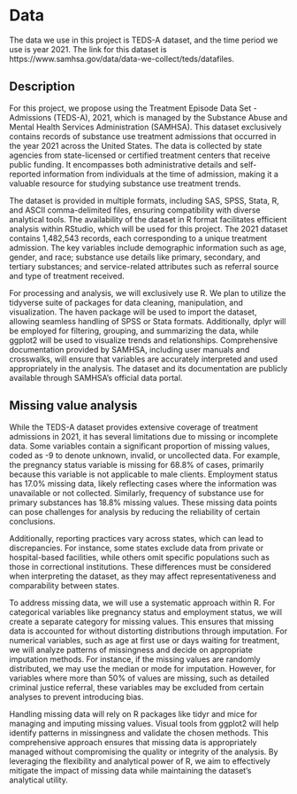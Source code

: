 # Data
The data we use in this project is TEDS-A dataset, and the time period we use is year 2021. The link for this dataset is https://www.samhsa.gov/data/data-we-collect/teds/datafiles.

## Description
For this project, we propose using the Treatment Episode Data Set - Admissions (TEDS-A), 2021, which is managed by the Substance Abuse and Mental Health Services Administration (SAMHSA). This dataset exclusively contains records of substance use treatment admissions that occurred in the year 2021 across the United States. The data is collected by state agencies from state-licensed or certified treatment centers that receive public funding. It encompasses both administrative details and self-reported information from individuals at the time of admission, making it a valuable resource for studying substance use treatment trends.

The dataset is provided in multiple formats, including SAS, SPSS, Stata, R, and ASCII comma-delimited files, ensuring compatibility with diverse analytical tools. The availability of the dataset in R format facilitates efficient analysis within RStudio, which will be used for this project. The 2021 dataset contains 1,482,543 records, each corresponding to a unique treatment admission. The key variables include demographic information such as age, gender, and race; substance use details like primary, secondary, and tertiary substances; and service-related attributes such as referral source and type of treatment received.

For processing and analysis, we will exclusively use R. We plan to utilize the tidyverse suite of packages for data cleaning, manipulation, and visualization. The haven package will be used to import the dataset, allowing seamless handling of SPSS or Stata formats. Additionally, dplyr will be employed for filtering, grouping, and summarizing the data, while ggplot2 will be used to visualize trends and relationships. Comprehensive documentation provided by SAMHSA, including user manuals and crosswalks, will ensure that variables are accurately interpreted and used appropriately in the analysis. The dataset and its documentation are publicly available through SAMHSA’s official data portal.

## Missing value analysis
While the TEDS-A dataset provides extensive coverage of treatment admissions in 2021, it has several limitations due to missing or incomplete data. Some variables contain a significant proportion of missing values, coded as -9 to denote unknown, invalid, or uncollected data. For example, the pregnancy status variable is missing for 68.8% of cases, primarily because this variable is not applicable to male clients. Employment status has 17.0% missing data, likely reflecting cases where the information was unavailable or not collected. Similarly, frequency of substance use for primary substances has 18.8% missing values. These missing data points can pose challenges for analysis by reducing the reliability of certain conclusions.

Additionally, reporting practices vary across states, which can lead to discrepancies. For instance, some states exclude data from private or hospital-based facilities, while others omit specific populations such as those in correctional institutions. These differences must be considered when interpreting the dataset, as they may affect representativeness and comparability between states.

To address missing data, we will use a systematic approach within R. For categorical variables like pregnancy status and employment status, we will create a separate category for missing values. This ensures that missing data is accounted for without distorting distributions through imputation. For numerical variables, such as age at first use or days waiting for treatment, we will analyze patterns of missingness and decide on appropriate imputation methods. For instance, if the missing values are randomly distributed, we may use the median or mode for imputation. However, for variables where more than 50% of values are missing, such as detailed criminal justice referral, these variables may be excluded from certain analyses to prevent introducing bias.

Handling missing data will rely on R packages like tidyr and mice for managing and imputing missing values. Visual tools from ggplot2 will help identify patterns in missingness and validate the chosen methods. This comprehensive approach ensures that missing data is appropriately managed without compromising the quality or integrity of the analysis. By leveraging the flexibility and analytical power of R, we aim to effectively mitigate the impact of missing data while maintaining the dataset’s analytical utility.